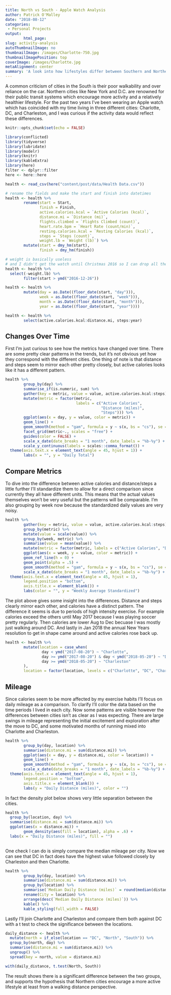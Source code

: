 ```yaml
---
title: North vs South - Apple Watch Analysis
author: Patrick O'Malley
date: "2018-08-12"
categories: 
 - Personal Projects
output: 
        html_page:
slug: activity-analysis
autoThumbnailImage: no
thumbnailImage: /images/Charlotte-750.jpg
thumbnailImagePosition: top
coverImage: /images/Charlotte.jpg
metaAlignment: center
summary: 'A look into how lifestyles differ between Southern and Northern cities with Apple watch data'
---
```


A common criticism of cities in the South is their poor walkability and over reliance on the car. Northern cities like New York and D.C. are renowned for their public transit systems which encourage more activity and a relatively healthier lifestyle. For the past two years I've been wearing an Apple watch which has coincided with my time living in three different cities: Charlotte, DC, and Charleston, and I was curious if the activity data would reflect these differences.  



```r
knitr::opts_chunk$set(echo = FALSE)
```

```r
library(conflicted)
library(tidyverse)
library(lubridate)
library(modelr)
library(knitr)
library(kableExtra)
library(here)
filter <- dplyr::filter
here <- here::here
```

```r
health <- read_csv(here("content/post/data/Health Data.csv"))
```

```r
# rename the fields and make the start and finish into datetimes
health <- health %>%
        rename(start = Start,
               finish = Finish,
               active.calories.kcal = `Active Calories (kcal)`,
               distance.mi = `Distance (mi)`,
               flights.climbed = `Flights Climbed (count)`,
               heart.rate.bpm = `Heart Rate (count/min)`,
               resting.calories.kcal = `Resting Calories (kcal)`,
               steps = `Steps (count)`,
               weight.lb = `Weight (lb)`) %>% 
        mutate(start = dmy_hm(start),
               finish = dmy_hm(finish))

```

```r
# weight is basically useless
# and I didn't get the watch until Christmas 2016 so I can drop all the data before then
health <- health %>% 
  select(-weight.lb) %>% 
        filter(start > ymd("2016-12-26"))
```



```r
health <- health %>% 
        mutate(day = as.Date((floor_date(start, "day"))),
               week = as.Date((floor_date(start, "week"))),
               month = as.Date((floor_date(start, "month"))),
               year = as.Date((floor_date(start, "year"))))
```

```r
health <- health %>% 
        select(active.calories.kcal:distance.mi, steps:year)
```


## Changes Over Time

First I'm just curious to see how the metrics have changed over time. There are some pretty clear patterns in the trends, but it's not obvious yet how they correspond with the different cities. One thing of note is that distance and steps seem to mirror each other pretty closely, but active calories looks like it has a different pattern.

```r
health %>% 
        group_by(day) %>% 
        summarise_if(is.numeric, sum) %>% 
        gather(key = metric, value = value, active.calories.kcal:steps) %>%
        mutate(metric = factor(metric, 
                               labels = c("Active Calories", 
                                          "Distance (miles)", 
                                          "Steps"))) %>% 
        ggplot(aes(x = day, y = value, color = metric)) +
        geom_line() +
        geom_smooth(method = "gam", formula = y ~ s(x, bs = "cs"), se = FALSE) +
        facet_grid(metric~., scales = "free") +
        guides(color = FALSE) +
        scale_x_date(date_breaks = "1 month", date_labels = "%b-%y") +
        scale_y_continuous(labels = scales::comma_format()) +
  theme(axis.text.x = element_text(angle = 45, hjust = 1)) +
        labs(x = "", y = "Daily Total")
```

## Compare Metrics

To dive into the difference between active calories and distance/steps a little further I'll standardize them to allow for a direct comparison since currently they all have different units. This means that the actual values themselves won't be very useful but the patterns will be comparable. I'm also grouping by week now because the standardized daily values are very noisy.   


```r
health %>% 
        gather(key = metric, value = value, active.calories.kcal:steps) %>% 
        group_by(metric) %>% 
        mutate(value = scale(value)) %>% 
        group_by(week, metric) %>% 
        summarise(value = mean(value)) %>% 
        mutate(metric = factor(metric, labels = c("Active Calories", "Distance (miles)", "Steps"))) %>% 
        ggplot(aes(x = week, y = value, color = metric)) +
        geom_ref_line(h = 0) +
        geom_point(alpha = .5) +
        geom_smooth(method = "gam", formula = y ~ s(x, bs = "cs"), se = FALSE) +
        scale_x_date(date_breaks = "1 month", date_labels = "%b-%y") +
  theme(axis.text.x = element_text(angle = 45, hjust = 1),
        legend.position = "bottom",
        axis.title.x = element_blank()) +
        labs(color = "", y = "Weekly Average Standardized")
```

The plot above gives some insight into the differences. Distance and steps clearly mirror each other, and calories have a distinct pattern. The difference it seems is due to periods of high intensity exercise. For example calories exceed the others until May 2017 because I was playing soccer pretty regularly. Then calories are lower Aug to Dec becuase I was mostly just walking around DC. And lastly in Jan 2018 the annual New Years resolution to get in shape came around and active calories rose back up.


```r
health <- health %>% 
        mutate(location = case_when(
                day < ymd("2017-08-20") ~ "Charlotte",
                day >= ymd("2017-08-20") & day < ymd("2018-05-20") ~ "DC",
                day >= ymd("2018-05-20") ~ "Charleston"
        ),
        location = factor(location, levels = c("Charlotte", "DC", "Charleston")))
```

## Mileage

Since calories seem to be more affected by my exercise habits I'll focus on daily mileage as a comparison. To clarify I'll color the data based on the time periods I lived in each city. Now some patterns are visible however the differences between cities isn't as clear as I was expecting. There are large swings in mileage representing the initial excitement and exploration after the move to DC, and some motivated months of running mixed into Charlotte and Charleston.

```r
health %>% 
        group_by(day, location) %>%
        summarise(distance.mi = sum(distance.mi)) %>%
        ggplot(aes(x = day, y = distance.mi, color = location)) +
        geom_line() +
        geom_smooth(method = "gam", formula = y ~ s(x, bs = "cs"), se = FALSE) +
        scale_x_date(date_breaks = "1 month", date_labels = "%b-%y") +
  theme(axis.text.x = element_text(angle = 45, hjust = 1),
        legend.position = "bottom",
        axis.title.x = element_blank()) +
        labs(y = "Daily Distance (miles)", color = "")
```

In fact the density plot below shows very little separation between the cities.  

```r
health %>% 
  group_by(location, day) %>% 
  summarise(distance.mi = sum(distance.mi)) %>% 
  ggplot(aes(x = distance.mi)) +
        geom_density(aes(fill = location), alpha = .6) +
  labs(x = "Daily Distance (miles)", fill = "")
        
```

One check I can do is simply compare the median mileage per city. Now we can see that DC in fact does have the highest value followed closely by Charleston and then Charlotte.  


```r
health %>% 
        group_by(day, location) %>% 
        summarise(distance.mi = sum(distance.mi)) %>% 
        group_by(location) %>% 
        summarise(`Median Daily Distance (miles)` = round(median(distance.mi), 2)) %>%
        rename(City = location) %>% 
        arrange(desc(`Median Daily Distance (miles)`)) %>% 
        kable() %>% 
        kable_styling(full_width = FALSE)
```

Lastly I'll join Charlotte and Charleston and compare them both against DC with a t test to check the significance between the locations.

```r
daily_distance <- health %>% 
  mutate(north = if_else(location == "DC", "North", "South")) %>% 
  group_by(north, day) %>% 
  summarise(distance.mi = sum(distance.mi)) %>% 
  ungroup() %>% 
  spread(key = north, value = distance.mi)
```



```r
with(daily_distance, t.test(North, South))
```



The result shows there is a significant difference between the two groups, and supports the hypothesis that Northern cities encourage a more active lifestyle at least from a walking distance perspective.

















